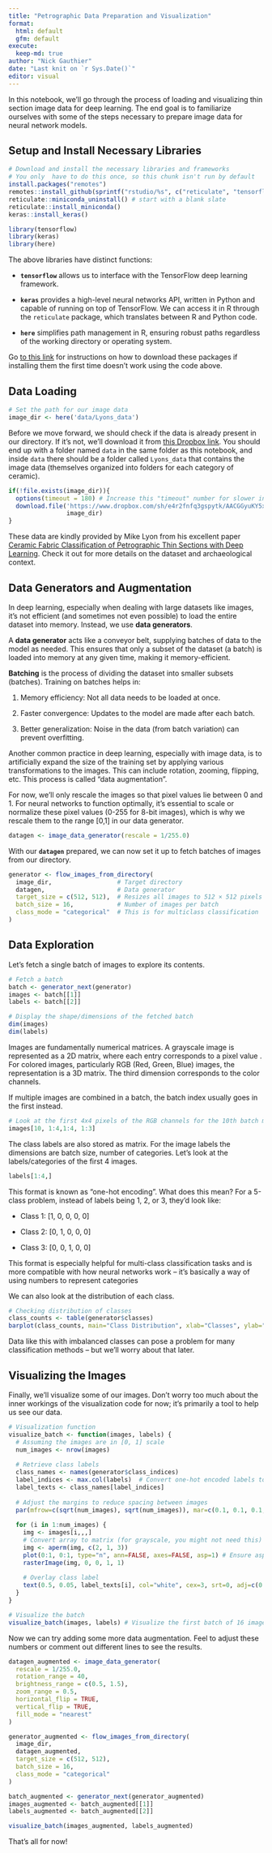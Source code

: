 ```yaml
---
title: "Petrographic Data Preparation and Visualization"
format: 
  html: default
  gfm: default
execute:
  keep-md: true
author: "Nick Gauthier"
date: "Last knit on `r Sys.Date()`"
editor: visual
---
```


In this notebook, we'll go through the process of loading and visualizing thin section image data for deep learning. The end goal is to familiarize ourselves with some of the steps necessary to prepare image data for neural network models.

## Setup and Install Necessary Libraries

```r
# Download and install the necessary libraries and frameworks
# You only  have to do this once, so this chunk isn't run by default
install.packages("remotes")
remotes::install_github(sprintf("rstudio/%s", c("reticulate", "tensorflow", "keras")))
reticulate::miniconda_uninstall() # start with a blank slate
reticulate::install_miniconda()
keras::install_keras()
```

```r
library(tensorflow)
library(keras)
library(here)
```

The above libraries have distinct functions:

-   **`tensorflow`** allows us to interface with the TensorFlow deep learning framework.

-   **`keras`** provides a high-level neural networks API, written in Python and capable of running on top of TensorFlow. We can access it in R through the `reticulate` package, which translates between R and Python code.

-   **`here`** simplifies path management in R, ensuring robust paths regardless of the working directory or operating system.

Go [to this link](https://tensorflow.rstudio.com/install/) for instructions on how to download these packages if installing them the first time doesn't work using the code above.

## Data Loading

```r
# Set the path for our image data
image_dir <- here('data/Lyons_data') 
```

Before we move forward, we should check if the data is already present in our directory. If it's not, we'll download it from [this Dropbox link](https://www.dropbox.com/sh/e4r2fnfq3gspytk/AACGGyuKY5xgKv3UAVWdXSG-a?dl=1). You should end up with a folder named `data` in the same folder as this notebook, and inside `data` there should be a folder called `Lyons_data` that contains the image data (themselves organized into folders for each category of ceramic).

```r
if(!file.exists(image_dir)){
  options(timeout = 180) # Increase this "timeout" number for slower internet connections
  download.file('https://www.dropbox.com/sh/e4r2fnfq3gspytk/AACGGyuKY5xgKv3UAVWdXSG-a?dl=1',
                image_dir)
}
```

These data are kindly provided by Mike Lyon from his excellent paper [Ceramic Fabric Classification of Petrographic Thin Sections with Deep Learning](https://journal.caa-international.org/articles/10.5334/jcaa.75). Check it out for more details on the dataset and archaeological context.

## **Data Generators and Augmentation**

In deep learning, especially when dealing with large datasets like images, it's not efficient (and sometimes not even possible) to load the entire dataset into memory. Instead, we use **data generators**.

A **data generator** acts like a conveyor belt, supplying batches of data to the model as needed. This ensures that only a subset of the dataset (a batch) is loaded into memory at any given time, making it memory-efficient.

**Batching** is the process of dividing the dataset into smaller subsets (batches). Training on batches helps in:

1.  Memory efficiency: Not all data needs to be loaded at once.

2.  Faster convergence: Updates to the model are made after each batch.

3.  Better generalization: Noise in the data (from batch variation) can prevent overfitting.

Another common practice in deep learning, especially with image data, is to artificially expand the size of the training set by applying various transformations to the images. This can include rotation, zooming, flipping, etc. This process is called "data augmentation".

For now, we'll only rescale the images so that pixel values lie between 0 and 1. For neural networks to function optimally, it's essential to scale or normalize these pixel values (0-255 for 8-bit images), which is why we rescale them to the range \[0,1\] in our data generator.

```r
datagen <- image_data_generator(rescale = 1/255.0)
```

With our **`datagen`** prepared, we can now set it up to fetch batches of images from our directory.

```r
generator <- flow_images_from_directory(
  image_dir,                  # Target directory  
  datagen,                    # Data generator
  target_size = c(512, 512),  # Resizes all images to 512 × 512 pixels
  batch_size = 16,            # Number of images per batch
  class_mode = "categorical"  # This is for multiclass classification
)
```

## Data Exploration

Let's fetch a single batch of images to explore its contents.

```r
# Fetch a batch
batch <- generator_next(generator)
images <- batch[[1]]
labels <- batch[[2]]

# Display the shape/dimensions of the fetched batch
dim(images)
dim(labels)
```

Images are fundamentally numerical matrices. A grayscale image is represented as a 2D matrix, where each entry corresponds to a pixel value . For colored images, particularly RGB (Red, Green, Blue) images, the representation is a 3D matrix. The third dimension corresponds to the color channels.

If multiple images are combined in a batch, the batch index usually goes in the first instead.

```r
# Look at the first 4x4 pixels of the RGB channels for the 10th batch member
images[10, 1:4,1:4, 1:3]
```

The class labels are also stored as matrix. For the image labels the dimensions are batch size, number of categories. Let's look at the labels/categories of the first 4 images.

```r
labels[1:4,]
```

This format is known as "one-hot encoding". What does this mean? For a 5-class problem, instead of labels being 1, 2, or 3, they'd look like:

-   Class 1: \[1, 0, 0, 0, 0\]

-   Class 2: \[0, 1, 0, 0, 0\]

-   Class 3: \[0, 0, 1, 0, 0\]

This format is especially helpful for multi-class classification tasks and is more compatible with how neural networks work -- it's basically a way of using numbers to represent categories

We can also look at the distribution of each class.

```r
# Checking distribution of classes
class_counts <- table(generator$classes)
barplot(class_counts, main="Class Distribution", xlab="Classes", ylab="Number of Images", col="skyblue")
```

Data like this with imbalanced classes can pose a problem for many classification methods -- but we'll worry about that later.

## **Visualizing the Images**

Finally, we'll visualize some of our images. Don't worry too much about the inner workings of the visualization code for now; it's primarily a tool to help us see our data.

```r
# Visualization function
visualize_batch <- function(images, labels) {
  # Assuming the images are in [0, 1] scale
  num_images <- nrow(images)
  
  # Retrieve class labels
  class_names <- names(generator$class_indices)
  label_indices <- max.col(labels)  # Convert one-hot encoded labels to indices
  label_texts <- class_names[label_indices]
  
  # Adjust the margins to reduce spacing between images
  par(mfrow=c(sqrt(num_images), sqrt(num_images)), mar=c(0.1, 0.1, 0.1, 0.1), oma=c(0, 0, 0, 0))
  
  for (i in 1:num_images) {
    img <- images[i,,,]
    # Convert array to matrix (for grayscale, you might not need this)
    img <- aperm(img, c(2, 1, 3))
    plot(0:1, 0:1, type="n", ann=FALSE, axes=FALSE, asp=1) # Ensure aspect ratio is 1
    rasterImage(img, 0, 0, 1, 1)
    
    # Overlay class label
    text(0.5, 0.05, label_texts[i], col="white", cex=3, srt=0, adj=c(0.5, 0.5))
  }
}

# Visualize the batch
visualize_batch(images, labels) # Visualize the first batch of 16 images

```

Now we can try adding some more data augmentation. Feel to adjust these numbers or comment out different lines to see the results.

```r
datagen_augmented <- image_data_generator(
  rescale = 1/255.0,
  rotation_range = 40,
  brightness_range = c(0.5, 1.5),
  zoom_range = 0.5,
  horizontal_flip = TRUE,
  vertical_flip = TRUE,
  fill_mode = "nearest"
)

generator_augmented <- flow_images_from_directory(
  image_dir,                  
  datagen_augmented,           
  target_size = c(512, 512),  
  batch_size = 16,
  class_mode = "categorical"
)

batch_augmented <- generator_next(generator_augmented)
images_augmented <- batch_augmented[[1]]
labels_augmented <- batch_augmented[[2]]

visualize_batch(images_augmented, labels_augmented)
```

That's all for now!
